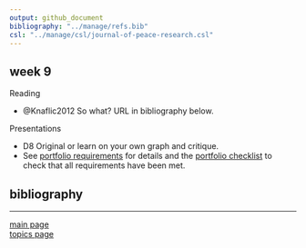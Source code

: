 ```yaml
---
output: github_document
bibliography: "../manage/refs.bib" 
csl: "../manage/csl/journal-of-peace-research.csl"
---
```


## week 9

Reading

- @Knaflic2012 So what? URL in bibliography below.

Presentations

- D8 Original or learn on your own graph and critique. 
- See [portfolio requirements](folio-01_portfolio-requirements.md) for details  and the [portfolio checklist](folio-02_portfolio-checklist.pdf) to check that all requirements have been met. 


## bibliography 

<div id="refs"></div>
  
---

[main page](../README.md)<br>
[topics page](../README-by-topic.md)
